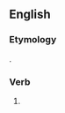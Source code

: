 ==English==

===Etymology===
{{suffix|knew|st|lang=en}}.

===Verb===
{{head|en|simple past form|cat2=second-person singular forms}}

# {{context|archaic|lang=en}} {{form of|second-person singular simple past form|know|lang=en}}